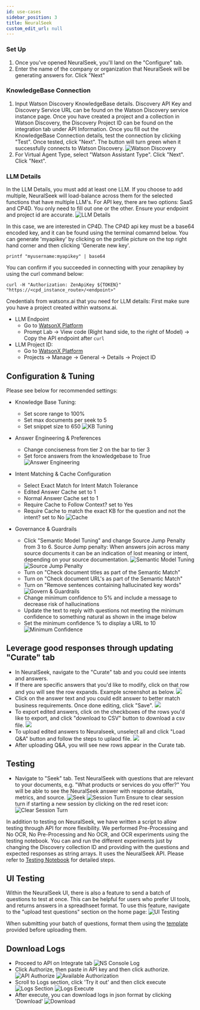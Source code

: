 ```yaml
---
id: use-cases
sidebar_position: 3
title: NeuralSeek
custom_edit_url: null
---
```


### Set Up
1. Once you've opened NeuralSeek, you'll land on the "Configure" tab. 
1. Enter the name of the company or organization that NeuralSeek will be generating answers for. Click "Next"

### KnowledgeBase Connection
1. Input Watson Discovery KnowledgeBase details. Discovery API Key and Discovery Service URL can be found on the Watson Discovery service instance page. Once you have created a project and a collection in Watson Discovery, the Discovery Project ID can be found on the integration tab under API Information. Once you fill out the KnowledgeBase Connection details, test the connection by clicking "Test". Once tested, click "Next". The button will turn green when it successfully connects to Watson Discovery.
![Watson Discovery](./assets/WD.png)
1. For Virtual Agent Type, select "Watson Assistant Type". Click "Next". Click "Next". 


### LLM Details
In the LLM Details, you must add at least one LLM. If you choose to add multiple, NeuralSeek will load-balance across them for the selected functions that have multiple LLM's.
For API key, there are two options: SaaS and CP4D. You only need to fill out one or the other. Ensure your endpoint and project id are accurate.
![LLM Details](./assets/LLMDetails.png)

In this case, we are interested in CP4D. The CP4D api key must be a base64 encoded key, and it can be found using the terminal comamnd below. You can generate 'myapikey' by clicking on the profile picture on the top right hand corner and then clicking 'Generate new key'.
```
printf "myusername:myapikey" | base64
```

You can confirm if you succeeded in connecting with your zenapikey by using the curl command below:
```
curl -H "Authorization: ZenApiKey ${TOKEN}" "https://<cpd_instance_route>/<endpoint>"
```

Credentials from watsonx.ai that you need for LLM details:
First make sure you have a project created within watsonx.ai.
- LLM Endpoint
    - Go to [WatsonX Platform](https://dataplatform.cloud.ibm.com/wx/home?context=wx)
    - Prompt Lab -> View code (Right hand side, to the right of Model) -> Copy the API endpoint after `curl`
- LLM Project ID: 
    - Go to [WatsonX Platform](https://dataplatform.cloud.ibm.com/wx/home?context=wx)
    - Projects -> Manage -> General -> Details -> Project ID

## Configuration & Tuning
Please see below for recommended settings:
- Knowledge Base Tuning:
    - Set score range to 100%
    - Set max documents per seek to 5
    - Set snippet size to 650
    ![KB Tuning](./assets/KBTuning.png)

- Answer Engineering & Preferences
    - Change conciseness from tier 2 on the bar to tier 3
    - Set force answers from the knowledgebase to True
    ![Answer Engineering](./assets/AnswerEngineering.png)

- Intent Matching & Cache Configuration
    - Select Exact Match for Intent Match Tolerance
    - Edited Answer Cache set to 1
    - Normal Answer Cache set to 1
    - Require Cache to Follow Context? set to Yes
    - Require Cache to match the exact KB for the question and not the intent? set to No
    ![Cache](./assets/intentmatching_configuration.png)

- Governance & Guardrails
    - Click "Semantic Model Tuning" and change Source Jump Penalty from 3 to 6. Source Jump penalty: When answers join across many source documents it can be an indication of lost meaning or intent, depending on your source documentation.
    ![Semantic Model Tuning](./assets/SemanticModelTuning.png)
    ![Source Jump Penalty](./assets/SourceJumpPenalty.png)
    - Turn on "Check document titles as part of the Semantic Match"
    - Turn on "Check document URL's as part of the Semantic Match"
    - Turn on "Remove sentences containing hallucinated key words"
    ![Govern & Guardrails](./assets/Governance.png)
    - Change minimum confidence to 5% and include a message to decrease risk of hallucinations
    - Update the text to reply with questions not meeting the minimum confidence to something natural as shown in the image below
    - Set the minimum confidence % to display a URL to 10
    ![Minimum Confidence](./assets/MinimumConfidence.png)

## Leverage good responses through updating "Curate" tab
- In NeuralSeek, navigate to the "Curate" tab and you could see intents and answers.
- If there are specific answers that you'd like to modify, click on that row and you will see the row expands. Example screenshot as below.
![](./assets/neuralseek-curate-show-answers.png)
- Click on the answer text and you could edit answer to better match business requirements. Once done editing, click "Save".
![](./assets/neuralseek-curate-edit-answer.png)
- To export edited answers, click on the checkboxes of the rows you'd like to export, and click "download to CSV" button to download a csv file.
![](./assets/neuralseek-curate-download-intents.png)
- To upload edited answers to Neuralseek, unselect all and click "Load Q&A" button and follow the steps to uplaod file.
![](./assets/neuralseek-curate-loadqa.png)
- After uploading Q&A, you will see new rows appear in the Curate tab.

## Testing
-  Navigate to "Seek" tab. Test NeuralSeek with questions that are relevant to your documents, e.g. "What products or services do you offer?" You will be able to see the NeuralSeek answer with response details, metrics, and source.
![Seek](./assets/Seek.png)
![Session Turn](./assets/sessionturn.png)
Ensure to clear session turn if starting a new session by clicking on the red reset icon:
![Clear Session Turn](./assets/clearsessionturn.png)

In addition to testing on NeuralSeek, we have written a script to allow testing through API for more flexibility.
We performed Pre-Processing and No OCR, No Pre-Processing and No OCR, and OCR experiments using the testing notebook.
You can and run the different experiments just by changing the Discovery collection ID and providing with the questions and expected responses as string arrays.
It uses the NeuralSeek API.
Please refer to [Testing Notebook](testing.ipynb) for detailed steps.

## UI Testing

Within the NeuralSeek UI, there is also a feature to send a batch of questions to test at once. This can be helpful for users who prefer UI tools, and returns answers in a spreadhseet format. To use this feature, navigate to the "upload test questions" section on the home page:
![UI Testing](./assets/test-questions-ui.png)

When submitting your batch of questions, format them using the [template](./assets/q.csv) provided before uploading them.

## Download Logs
- Proceed to API on Integrate tab
![NS Console Log](./assets/NS_Console_Log.png)
- Click Authorize, then paste in API key and then click authorize.
![API Authorize](./assets/APIAuthorize.png)
![Available Authorization](./assets/AvailableAuthorizations.png)
- Scroll to Logs section, click 'Try it out' and then click execute
![Logs Section](./assets/logs.png)
![Logs Execute](./assets/logs_execute.png)
- After execute, you can download logs in json format by clicking 'Download' 
![Download](./assets/download_logs.png)